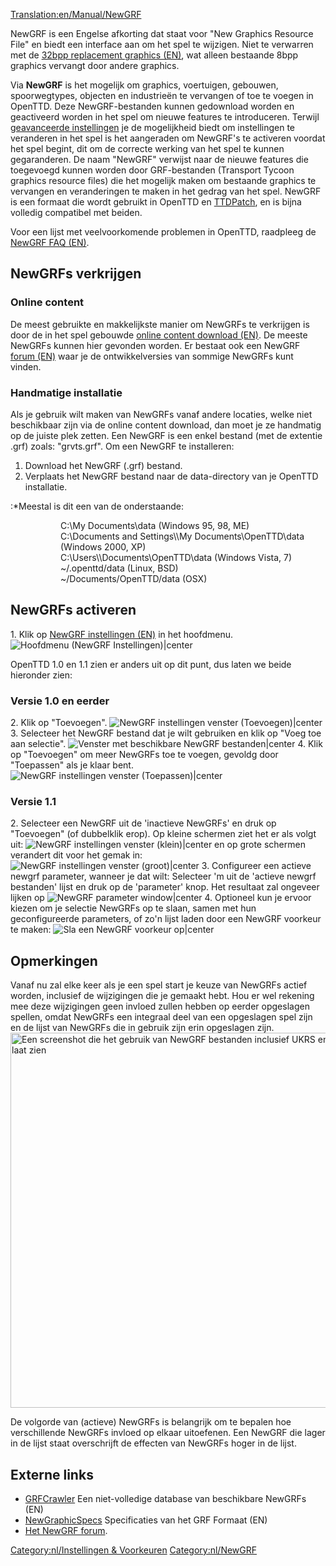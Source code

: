 [[Translation:en/Manual/NewGRF]]
{{nl/Vertaling|en/Manual/NewGRF|95}}{{nl/Manual/Inhoudsopgave}}

NewGRF is een Engelse afkorting dat staat voor "New Graphics Resource File" en biedt een interface aan om het spel te wijzigen. Niet te verwarren met de [[en/Community/NewGRF/Playing with 32 bpp graphics|32bpp replacement graphics (EN)]], wat alleen bestaande 8bpp graphics vervangt door andere graphics.

Via '''NewGRF''' is het mogelijk om graphics, voertuigen, gebouwen, spoorwegtypes, objecten en industrieën te vervangen of toe te voegen in OpenTTD. Deze NewGRF-bestanden kunnen gedownload worden en geactiveerd worden in het spel om nieuwe features te introduceren. Terwijl [[nl/Archive/Manual/Settings/Geavanceerde instellingen|geavanceerde instellingen]] je de mogelijkheid biedt om instellingen te veranderen in het spel is het aangeraden om NewGRF's te activeren voordat het spel begint, dit om de correcte werking van het spel te kunnen gegaranderen. De naam "NewGRF" verwijst naar de nieuwe features die toegevoegd kunnen worden door GRF-bestanden (Transport Tycoon graphics resource files) die het mogelijk maken om bestaande graphics te vervangen en veranderingen te maken in het gedrag van het spel. NewGRF is een formaat die wordt gebruikt in OpenTTD en [[nl/Archive/OpenTTD/TTDPatch|TTDPatch]], en is bijna volledig compatibel met beiden.

Voor een lijst met veelvoorkomende problemen in OpenTTD, raadpleeg de [[en/Archive/Community/NewGRF FAQ|NewGRF FAQ (EN)]].

==NewGRFs verkrijgen==
=== Online content ===
De meest gebruikte en makkelijkste manier om NewGRFs te verkrijgen is door de in het spel gebouwde [[en/Manual/Online content|online content download (EN)]]. De meeste NewGRFs kunnen hier gevonden worden. Er bestaat ook een NewGRF [http://tt-forums.net/viewforum.php?f=26|ontwikkel forum (EN)] waar je de ontwikkelversies van sommige NewGRFs kunt vinden.
=== Handmatige installatie ===
Als je gebruik wilt maken van NewGRFs vanaf andere locaties, welke niet beschikbaar zijn via de online content download, dan moet je ze handmatig op de juiste plek zetten. Een NewGRF is een enkel bestand (met de extentie .grf) zoals: "grvts.grf". Om een NewGRF te installeren:
#Download het NewGRF (.grf) bestand.
#Verplaats het NewGRF bestand naar de data-directory van je OpenTTD installatie.
:*Meestal is dit een van de onderstaande:
::C:\My Documents\data (Windows 95, 98, ME)
::C:\Documents and Settings\<username>\My Documents\OpenTTD\data (Windows 2000, XP)
::C:\Users\<username>\Documents\OpenTTD\data (Windows Vista, 7)
::~/.openttd/data (Linux, BSD)
::~/Documents/OpenTTD/data (OSX)

==NewGRFs activeren==
1.   Klik op [[en/Manual/NewGRF|NewGRF instellingen (EN)]] in het hoofdmenu.
[[File:en/Manual/Main window (NewGRF Settings).png|Hoofdmenu (NewGRF Instellingen)|center]]

OpenTTD 1.0 en 1.1 zien er anders uit op dit punt, dus laten we beide hieronder zien:
=== Versie 1.0 en eerder ===
2.   Klik op "Toevoegen".
[[File:en/Manual/NewGRF settings window (Add).png|NewGRF instellingen venster (Toevoegen)|center]]
3.   Selecteer het NewGRF bestand dat je wilt gebruiken en klik op "Voeg toe aan selectie".
[[File:en/Manual/Available NewGRF files window.png|Venster met beschikbare NewGRF bestanden|center]]
4.   Klik op "Toevoegen" om meer NewGRFs toe te voegen, gevoldg door "Toepassen" als je klaar bent.
[[File:en/Manual/NewGRF settings window (Apply).png|NewGRF instellingen venster (Toepassen)|center]]

=== Versie 1.1 ===
2.   Selecteer een NewGRF uit de 'inactieve NewGRFs' en druk op "Toevoegen" (of dubbelklik erop). Op kleine schermen ziet het er als volgt uit:
[[File:en/Manual/Newgrf addnew.png|NewGRF instellingen venster (klein)|center]]
en op grote schermen verandert dit voor het gemak in:
[[File:en/Manual/Newgrf config big.png|NewGRF instellingen venster (groot)|center]]
3.   Configureer een actieve newgrf parameter, wanneer je dat wilt: Selecteer 'm uit de 'actieve newgrf bestanden' lijst en druk op de 'parameter' knop. Het resultaat zal ongeveer lijken op [[File:en/Manual/Newgrf parameter.png|NewGRF parameter window|center]]
4.   Optioneel kun je ervoor kiezen om je selectie NewGRFs op te slaan, samen met hun geconfigureerde parameters, of zo'n lijst laden door een NewGRF voorkeur te maken:
[[File:en/Manual/Newgrf preset.png|Sla een NewGRF voorkeur op|center]]

==Opmerkingen==
Vanaf nu zal elke keer als je een spel start je keuze van NewGRFs actief worden, inclusief de wijzigingen die je gemaakt hebt. Hou er wel rekening mee deze wijzigingen geen invloed zullen hebben op eerder opgeslagen spellen, omdat NewGRFs een integraal deel van een opgeslagen spel zijn en de lijst van NewGRFs die in gebruik zijn erin opgeslagen zijn.
[[File:en/Manual/Newgrfexampless.png|thumb|600px|center|Een screenshot die het gebruik van NewGRF bestanden inclusief UKRS en Newstations laat zien]]

De volgorde van (actieve) NewGRFs is belangrijk om te bepalen hoe verschillende NewGRFs invloed op elkaar uitoefenen. Een NewGRF die lager in de lijst staat overschrijft de effecten van NewGRFs hoger in de lijst.

== Externe links ==

* [http://grfcrawler.tt-forums.net/ GRFCrawler] Een niet-volledige database van beschikbare NewGRFs (EN)
* [http://wiki.ttdpatch.net/tiki-index.php?page=NewGraphicsSpecs NewGraphicSpecs] Specificaties van het GRF Formaat (EN)
* [http://www.tt-forums.net/viewforum.php?f=66 Het NewGRF forum].



[[Category:nl/Instellingen & Voorkeuren]]
[[Category:nl/NewGRF]]